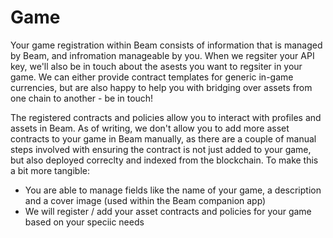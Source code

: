# Game

Your game registration within Beam consists of information that is managed by Beam, and infromation manageable by you. When we regsiter your API key, we'll also be in touch about the asests you want to regsiter in your game. We can either provide contract templates for generic in-game currencies, but are also happy to help you with bridging over assets from one chain to another - be in touch!

The registered contracts and policies allow you to interact with profiles and assets in Beam. As of writing, we don't allow you to add more asset contracts to your game in Beam manually, as there are a couple of manual steps involved with ensuring the contract is not just added to your game, but also deployed correclty and indexed from the blockchain. To make this a bit more tangible:

* You are able to manage fields like the name of your game, a description and a cover image (used within the Beam companion app)
* We will register / add your asset contracts and policies for your game based on your speciic needs